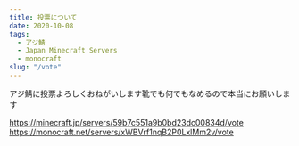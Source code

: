 ```yaml
---
title: 投票について
date: 2020-10-08
tags:
  - アジ鯖
  - Japan Minecraft Servers
  - monocraft
slug: "/vote"
---
```


アジ鯖に投票よろしくおねがいします靴でも何でもなめるので本当にお願いします

https://minecraft.jp/servers/59b7c551a9b0bd23dc00834d/vote
https://monocraft.net/servers/xWBVrf1nqB2P0LxlMm2v/vote
